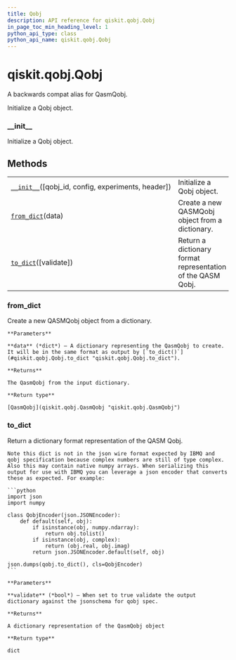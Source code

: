 ```yaml
---
title: Qobj
description: API reference for qiskit.qobj.Qobj
in_page_toc_min_heading_level: 1
python_api_type: class
python_api_name: qiskit.qobj.Qobj
---
```


# qiskit.qobj.Qobj

<Class id="qiskit.qobj.Qobj" isDedicatedPage={true} github="https://github.com/qiskit/qiskit/tree/stable/0.18/qiskit/qobj/__init__.py" signature="Qobj(qobj_id=None, config=None, experiments=None, header=None)">
  A backwards compat alias for QasmQobj.

  Initialize a Qobj object.

  ### \_\_init\_\_

  <Function id="qiskit.qobj.Qobj.__init__" signature="__init__(qobj_id=None, config=None, experiments=None, header=None)">
    Initialize a Qobj object.
  </Function>

  ## Methods

  |                                                                                                                |                                                             |
  | -------------------------------------------------------------------------------------------------------------- | ----------------------------------------------------------- |
  | [`__init__`](#qiskit.qobj.Qobj.__init__ "qiskit.qobj.Qobj.__init__")(\[qobj\_id, config, experiments, header]) | Initialize a Qobj object.                                   |
  | [`from_dict`](#qiskit.qobj.Qobj.from_dict "qiskit.qobj.Qobj.from_dict")(data)                                  | Create a new QASMQobj object from a dictionary.             |
  | [`to_dict`](#qiskit.qobj.Qobj.to_dict "qiskit.qobj.Qobj.to_dict")(\[validate])                                 | Return a dictionary format representation of the QASM Qobj. |

  ### from\_dict

  <Function id="qiskit.qobj.Qobj.from_dict" signature="classmethod from_dict(data)">
    Create a new QASMQobj object from a dictionary.

    **Parameters**

    **data** (*dict*) – A dictionary representing the QasmQobj to create. It will be in the same format as output by [`to_dict()`](#qiskit.qobj.Qobj.to_dict "qiskit.qobj.Qobj.to_dict").

    **Returns**

    The QasmQobj from the input dictionary.

    **Return type**

    [QasmQobj](qiskit.qobj.QasmQobj "qiskit.qobj.QasmQobj")
  </Function>

  ### to\_dict

  <Function id="qiskit.qobj.Qobj.to_dict" signature="to_dict(validate=False)">
    Return a dictionary format representation of the QASM Qobj.

    Note this dict is not in the json wire format expected by IBMQ and qobj specification because complex numbers are still of type complex. Also this may contain native numpy arrays. When serializing this output for use with IBMQ you can leverage a json encoder that converts these as expected. For example:

    ```python
    import json
    import numpy

    class QobjEncoder(json.JSONEncoder):
        def default(self, obj):
            if isinstance(obj, numpy.ndarray):
                return obj.tolist()
            if isinstance(obj, complex):
                return (obj.real, obj.imag)
            return json.JSONEncoder.default(self, obj)

    json.dumps(qobj.to_dict(), cls=QobjEncoder)
    ```

    **Parameters**

    **validate** (*bool*) – When set to true validate the output dictionary against the jsonschema for qobj spec.

    **Returns**

    A dictionary representation of the QasmQobj object

    **Return type**

    dict
  </Function>
</Class>


